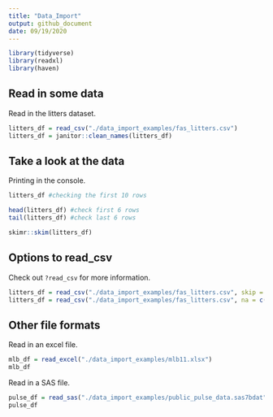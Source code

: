 ```yaml
---
title: "Data_Import"
output: github_document
date: 09/19/2020
---
```


```r
library(tidyverse)
library(readxl)
library(haven)
```

## Read in some data

Read in the litters dataset.

```r
litters_df = read_csv("./data_import_examples/fas_litters.csv")
litters_df = janitor::clean_names(litters_df)
```

## Take a look at the data

Printing in the console.

```r
litters_df #checking the first 10 rows
```

```r
head(litters_df) #check first 6 rows
tail(litters_df) #check last 6 rows
```

```r
skimr::skim(litters_df)
```

## Options to read_csv

Check out `?read_csv` for more information.
```r
litters_df = read_csv("./data_import_examples/fas_litters.csv", skip = 10, col_names = FALSE)
litters_df = read_csv("./data_import_examples/fas_litters.csv", na = c("", "NA", 999)) #values in this list will be considered missing
```

## Other file formats

Read in an excel file.

```r
mlb_df = read_excel("./data_import_examples/mlb11.xlsx")
mlb_df
```

Read in a SAS file.

```r
pulse_df = read_sas("./data_import_examples/public_pulse_data.sas7bdat")
pulse_df
```

